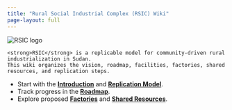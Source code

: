 ```yaml
---
title: "Rural Social Industrial Complex (RSIC) Wiki"
page-layout: full
---
```


<div class="hero">
  <img src="assets/images/rsic-logo.png" alt="RSIC logo"/>
  <div class="text">
    <strong>RSIC</strong> is a replicable model for community-driven rural industrialization in Sudan.
    This wiki organizes the vision, roadmap, facilities, factories, shared resources, and replication steps.
  </div>
</div>

- Start with the **[Introduction](intro/index.qmd)** and **[Replication Model](replication/index.qmd)**.
- Track progress in the **[Roadmap](roadmap/index.qmd)**.
- Explore proposed **[Factories](factories/index.qmd)** and **[Shared Resources](shared/index.qmd)**.
